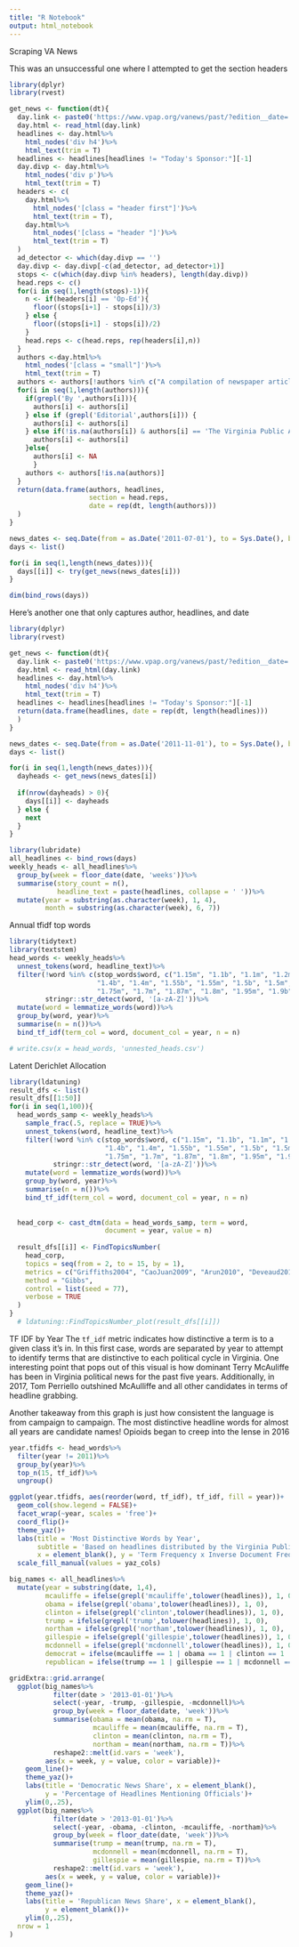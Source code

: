 ---
title: "R Notebook"
output: html_notebook
---

Scraping VA News 

This was an unsuccessful one where I attempted to get the section headers
```{r}
library(dplyr)
library(rvest)

get_news <- function(dt){
  day.link <- paste0('https://www.vpap.org/vanews/past/?edition__date=',dt)
  day.html <- read_html(day.link)
  headlines <- day.html%>%
    html_nodes('div h4')%>%
    html_text(trim = T)
  headlines <- headlines[headlines != "Today's Sponsor:"][-1]
  day.divp <- day.html%>%
    html_nodes('div p')%>%
    html_text(trim = T)
  headers <- c(
    day.html%>%
      html_nodes('[class = "header first"]')%>%
      html_text(trim = T),
    day.html%>%
      html_nodes('[class = "header "]')%>%
      html_text(trim = T)
  )
  ad_detector <- which(day.divp == '')
  day.divp <- day.divp[-c(ad_detector, ad_detector+1)]
  stops <- c(which(day.divp %in% headers), length(day.divp))
  head.reps <- c()
  for(i in seq(1,length(stops)-1)){
    n <- if(headers[i] == 'Op-Ed'){
      floor((stops[i+1] - stops[i])/3)
    } else {
      floor((stops[i+1] - stops[i])/2)
    }
    head.reps <- c(head.reps, rep(headers[i],n))
  }
  authors <-day.html%>%
    html_nodes('[class = "small"]')%>%
    html_text(trim = T)
  authors <- authors[!authors %in% c("A compilation of newspaper articles about state government and politics", "")]
  for(i in seq(1,length(authors))){
    if(grepl('By ',authors[i])){
      authors[i] <- authors[i]
    } else if (grepl('Editorial',authors[i])) {
      authors[i] <- authors[i]
    } else if(!is.na(authors[i]) & authors[i] == 'The Virginia Public Access Project') {
      authors[i] <- authors[i]
    }else{
      authors[i] <- NA
      }
    authors <- authors[!is.na(authors)]
  }
  return(data.frame(authors, headlines, 
                    section = head.reps, 
                    date = rep(dt, length(authors)))
  )
}

news_dates <- seq.Date(from = as.Date('2011-07-01'), to = Sys.Date(), by = 1)
days <- list()

for(i in seq(1,length(news_dates))){
  days[[i]] <- try(get_news(news_dates[i]))
}

dim(bind_rows(days))
```

Here's another one that only captures author, headlines, and date
```{r}
library(dplyr)
library(rvest)

get_news <- function(dt){
  day.link <- paste0('https://www.vpap.org/vanews/past/?edition__date=',dt)
  day.html <- read_html(day.link)
  headlines <- day.html%>%
    html_nodes('div h4')%>%
    html_text(trim = T)
  headlines <- headlines[headlines != "Today's Sponsor:"][-1]
  return(data.frame(headlines, date = rep(dt, length(headlines)))
  )
}

news_dates <- seq.Date(from = as.Date('2011-11-01'), to = Sys.Date(), by = 1)
days <- list()

for(i in seq(1,length(news_dates))){
  dayheads <- get_news(news_dates[i])
  
  if(nrow(dayheads) > 0){
    days[[i]] <- dayheads
  } else {
    next
  }
}

library(lubridate)
all_headlines <- bind_rows(days)
weekly_heads <- all_headlines%>%
  group_by(week = floor_date(date, 'weeks'))%>%
  summarise(story_count = n(),
            headline_text = paste(headlines, collapse = ' '))%>%
  mutate(year = substring(as.character(week), 1, 4),
         month = substring(as.character(week), 6, 7))

```

Annual tfidf top words 
```{r}
library(tidytext)
library(textstem)
head_words <- weekly_heads%>%
  unnest_tokens(word, headline_text)%>%
  filter(!word %in% c(stop_words$word, c("1.15m", "1.1b", "1.1m", "1.2m", "1.35m", "1.3b", "1.3m", 
                      "1.4b", "1.4m", "1.55b", "1.55m", "1.5b", "1.5m", "1.65m", "1.6m", "1.71b",
                      "1.75m", "1.7m", "1.87m", "1.8m", "1.95m", "1.9b", "1.9m")),
         stringr::str_detect(word, '[a-zA-Z]'))%>%
  mutate(word = lemmatize_words(word))%>%
  group_by(word, year)%>%
  summarise(n = n())%>%
  bind_tf_idf(term_col = word, document_col = year, n = n)

# write.csv(x = head_words, 'unnested_heads.csv')
```

Latent Derichlet Allocation
```{r, fig.height=10}
library(ldatuning)
result_dfs <- list()
result_dfs[[1:50]]
for(i in seq(1,100)){
  head_words_samp <- weekly_heads%>%
    sample_frac(.5, replace = TRUE)%>%
    unnest_tokens(word, headline_text)%>%
    filter(!word %in% c(stop_words$word, c("1.15m", "1.1b", "1.1m", "1.2m", "1.35m", "1.3b", "1.3m", 
                        "1.4b", "1.4m", "1.55b", "1.55m", "1.5b", "1.5m", "1.65m", "1.6m", "1.71b",
                        "1.75m", "1.7m", "1.87m", "1.8m", "1.95m", "1.9b", "1.9m")),
           stringr::str_detect(word, '[a-zA-Z]'))%>%
    mutate(word = lemmatize_words(word))%>%
    group_by(word, year)%>%
    summarise(n = n())%>%
    bind_tf_idf(term_col = word, document_col = year, n = n)
  
  
  head_corp <- cast_dtm(data = head_words_samp, term = word, 
                        document = year, value = n)
  
  result_dfs[[i]] <- FindTopicsNumber(
    head_corp,
    topics = seq(from = 2, to = 15, by = 1),
    metrics = c("Griffiths2004", "CaoJuan2009", "Arun2010", "Deveaud2014"),
    method = "Gibbs",
    control = list(seed = 77),
    verbose = TRUE
  )
}
  # ldatuning::FindTopicsNumber_plot(result_dfs[[i]])
```

TF IDF by Year
The `tf_idf` metric indicates how distinctive a term is to a given class it's in. In this first case, words are separated by year to attempt to identify terms that are distinctive to each political cycle in Virginia. One interesting point that pops out of this visual is how dominant Terry McAuliffe has been in Virginia political news for the past five years. Additionally, in 2017, Tom Perriello outshined McAulliffe and all other candidates in terms of headline grabbing. 

Another takeaway from this graph is just how consistent the language is from campaign to campaign. The most distinctive headline words for almost all years are candidate names! Opioids began to creep into the lense in 2016
```{r, fig.width=9, fig.height=6}
year.tfidfs <- head_words%>%
  filter(year != 2011)%>%
  group_by(year)%>%
  top_n(15, tf_idf)%>%
  ungroup()

ggplot(year.tfidfs, aes(reorder(word, tf_idf), tf_idf, fill = year))+
  geom_col(show.legend = FALSE)+
  facet_wrap(~year, scales = 'free')+
  coord_flip()+
  theme_yaz()+
  labs(title = 'Most Distinctive Words by Year',
       subtitle = 'Based on headlines distributed by the Virginia Public Access Project\'s daily VANews service',
       x = element_blank(), y = 'Term Frequency x Inverse Document Frequency')+
  scale_fill_manual(values = yaz_cols)
```

```{r, fig.width=12, fig.height=6}
big_names <- all_headlines%>%
  mutate(year = substring(date, 1,4),
         mcauliffe = ifelse(grepl('mcauliffe',tolower(headlines)), 1, 0),
         obama = ifelse(grepl('obama',tolower(headlines)), 1, 0),
         clinton = ifelse(grepl('clinton',tolower(headlines)), 1, 0),
         trump = ifelse(grepl('trump',tolower(headlines)), 1, 0),
         northam = ifelse(grepl('northam',tolower(headlines)), 1, 0),
         gillespie = ifelse(grepl('gillespie',tolower(headlines)), 1, 0),
         mcdonnell = ifelse(grepl('mcdonnell',tolower(headlines)), 1, 0),
         democrat = ifelse(mcauliffe == 1 | obama == 1 | clinton == 1 | northam == 1, 1, 0),
         republican = ifelse(trump == 1 | gillespie == 1 | mcdonnell == 1, 1, 0))

gridExtra::grid.arrange(
  ggplot(big_names%>%
           filter(date > '2013-01-01')%>%
           select(-year, -trump, -gillespie, -mcdonnell)%>%
           group_by(week = floor_date(date, 'week'))%>%
           summarise(obama = mean(obama, na.rm = T),
                     mcauliffe = mean(mcauliffe, na.rm = T),
                     clinton = mean(clinton, na.rm = T),
                     northam = mean(northam, na.rm = T))%>%
           reshape2::melt(id.vars = 'week'),
         aes(x = week, y = value, color = variable))+
    geom_line()+
    theme_yaz()+
    labs(title = 'Democratic News Share', x = element_blank(),
         y = 'Percentage of Headlines Mentioning Officials')+
    ylim(0,.25),
  ggplot(big_names%>%
           filter(date > '2013-01-01')%>%
           select(-year, -obama, -clinton, -mcauliffe, -northam)%>%
           group_by(week = floor_date(date, 'week'))%>%
           summarise(trump = mean(trump, na.rm = T),
                     mcdonnell = mean(mcdonnell, na.rm = T),
                     gillespie = mean(gillespie, na.rm = T))%>%
           reshape2::melt(id.vars = 'week'),
         aes(x = week, y = value, color = variable))+
    geom_line()+
    theme_yaz()+
    labs(title = 'Republican News Share', x = element_blank(),
         y = element_blank())+
    ylim(0,.25),
  nrow = 1
)
  
```





































